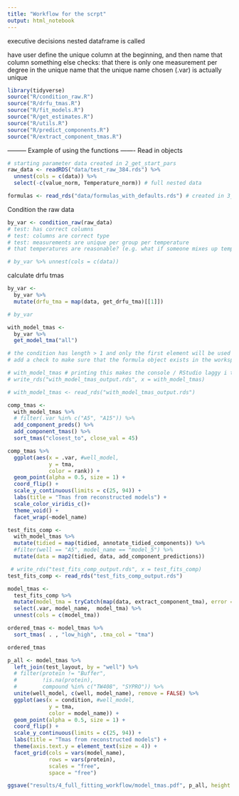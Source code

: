 ```yaml
---
title: "Workflow for the scrpt"
output: html_notebook
---
```

executive decisions
nested dataframe is called 

have user define the unique column at the beginning, and then name that column something else
checks: that there is only one measurement per degree in the unique name
that the unique name chosen (.var) is actually unique
```r
library(tidyverse)
source("R/condition_raw.R")
source("R/drfu_tmas.R")
source("R/fit_models.R")
source("R/get_estimates.R")
source("R/utils.R")
source("R/predict_components.R")
source("R/extract_component_tmas.R")
```

--------- Example of using the functions -------
Read in objects
```r
# starting parameter data created in 2_get_start_pars
raw_data <- readRDS("data/test_raw_384.rds") %>%
  unnest(cols = c(data)) %>%
  select(-c(value_norm, Temperature_norm)) # full nested data

formulas <- read_rds("data/formulas_with_defaults.rds") # created in 3_...scratch
```

Condition the raw data
```r
by_var <- condition_raw(raw_data) 
# test: has correct columns
# test: columns are correct type
# test: measurements are unique per group per temperature
# that temperatures are reasonable? (e.g. what if someone mixes up temperatures and value in the input)

# by_var %>% unnest(cols = c(data))
```

calculate drfu tmas
```r
by_var <-
  by_var %>%
  mutate(drfu_tma = map(data, get_drfu_tma)[[1]])

# by_var
```

```r
with_model_tmas <- 
  by_var %>%
  get_model_tma("all")

# the condition has length > 1 and only the first element will be used -- appeared once, from where?
# add a check to make sure that the formula object exists in the workspace

# with_model_tmas # printing this makes the console / RStudio laggy i think?
# write_rds("with_model_tmas_output.rds", x = with_model_tmas) 
```

```r
# with_model_tmas <- read_rds("with_model_tmas_output.rds")

comp_tmas <-
  with_model_tmas %>%
  # filter(.var %in% c("A5", "A15")) %>%
  add_component_preds() %>%
  add_component_tmas() %>%
  sort_tmas("closest_to", close_val = 45)

```
```r
comp_tmas %>%
  ggplot(aes(x = .var, #well_model, 
             y = tma, 
             color = rank)) +
  geom_point(alpha = 0.5, size = 1) +
  coord_flip() +
  scale_y_continuous(limits = c(25, 94)) +
  labs(title = "Tmas from reconstructed models") +
  scale_color_viridis_c()+
  theme_void() +
  facet_wrap(~model_name)
```



```r
test_fits_comp <- 
  with_model_tmas %>%
  mutate(tidied = map(tidied, annotate_tidied_components)) %>%
  #filter(well == "A5", model_name == "model_5") %>%
  mutate(data = map2(tidied, data, add_component_predictions))

 # write_rds("test_fits_comp_output.rds", x = test_fits_comp) 
test_fits_comp <- read_rds("test_fits_comp_output.rds")

model_tmas <- 
  test_fits_comp %>%
  mutate(model_tma = tryCatch(map(data, extract_component_tma), error = function(e) {NA}, warning = function(w) {NA})) %>%
  select(.var, model_name,  model_tma) %>%
  unnest(cols = c(model_tma))

ordered_tmas <- model_tmas %>%
  sort_tmas( . , "low_high", .tma_col = "tma")

ordered_tmas
```

```r
p_all <- model_tmas %>%
  left_join(test_layout, by = "well") %>%
  # filter(protein != "Buffer",
  #        !is.na(protein),
  #        compound %in% c("TW408", "SYPRO")) %>%
  unite(well_model, c(well, model_name), remove = FALSE) %>%
  ggplot(aes(x = condition, #well_model, 
             y = tma, 
             color = model_name)) +
  geom_point(alpha = 0.5, size = 1) +
  coord_flip() +
  scale_y_continuous(limits = c(25, 94)) +
  labs(title = "Tmas from reconstructed models") +
  theme(axis.text.y = element_text(size = 4)) +
  facet_grid(cols = vars(model_name),
             rows = vars(protein),
             scales = "free",
             space = "free")

ggsave("results/4_full_fitting_workflow/model_tmas.pdf", p_all, height = 15, width = 10)
```




